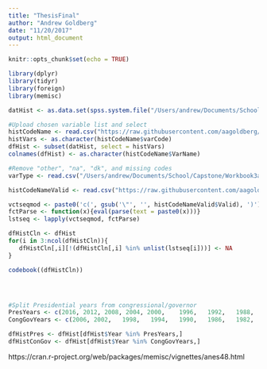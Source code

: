 ```yaml
---
title: "ThesisFinal"
author: "Andrew Goldberg"
date: "11/20/2017"
output: html_document
---
```


```r
knitr::opts_chunk$set(echo = TRUE)
```

```r
library(dplyr)
library(tidyr)
library(foreign)
library(memisc)

datHist <- as.data.set(spss.system.file("/Users/andrew/Documents/School/Capstone/Data/anes_timeseries_cdf_sav/anes_timseries_cdf.sav"))

#Upload chosen variable list and select
histCodeName <- read.csv("https://raw.githubusercontent.com/aagoldberg/Thesis/master/HistCodeName.csv")
histVars <- as.character(histCodeName$varCode)
dfHist <- subset(datHist, select = histVars)
colnames(dfHist) <- as.character(histCodeName$VarName)

#Remove "other", "na", "dk", and missing codes
varType <- read.csv("/Users/andrew/Documents/School/Capstone/Workbook3a.csv") #("Workbook2.csv" I manually labeled the variable types in excel) #hand coded the variable parameters

histCodeNameValid <- read.csv("https://raw.githubusercontent.com/aagoldberg/Thesis/master/HistCodeNameViable.csv")

vctseqmod <- paste0('c(', gsub('\"', '', histCodeNameValid$Valid), ')') #Got some help on this
fctParse <- function(x){eval(parse(text = paste0(x)))}
lstseq <- lapply(vctseqmod, fctParse)

dfHistCln <- dfHist
for(i in 3:ncol(dfHistCln)){
   dfHistCln[,i][!(dfHistCln[,i] %in% unlist(lstseq[i]))] <- NA
}

codebook((dfHistCln))




#Split Presidential years from congressional/governor
PresYears <- c(2016, 2012, 2008, 2004, 2000,	1996,	1992,	1988,	1984,	1980,	1976,	1972,	1968,	1964,	1960,	1956,	1952) #Dropped 1948 due to lack of pairwise data
CongGovYears <- c(2006,	2002,	1998,	1994,	1990,	1986,	1982,	1978,	1974,	1970,	1966,	1962,	1958,	1954,	1950)

dfHistPres <- dfHist[dfHist$Year %in% PresYears,]
dfHistConGov <- dfHist[dfHist$Year %in% CongGovYears,]
```



https://cran.r-project.org/web/packages/memisc/vignettes/anes48.html